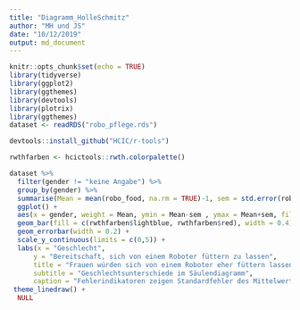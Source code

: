 ```yaml
---
title: "Diagramm_HolleSchmitz"
author: "MH und JS"
date: "10/12/2019"
output: md_document
---
```

```r
knitr::opts_chunk$set(echo = TRUE)
library(tidyverse)
library(ggplot2)
library(ggthemes)
library(devtools)
library(plotrix)
library(ggthemes)
dataset <- readRDS("robo_pflege.rds")

devtools::install_github("HCIC/r-tools")

rwthfarben <- hcictools::rwth.colorpalette()
```

``` r
dataset %>% 
  filter(gender != "keine Angabe") %>%
  group_by(gender) %>%
  summarise(Mean = mean(robo_food, na.rm = TRUE)-1, sem = std.error(robo_food)) %>% 
  ggplot() +
  aes(x = gender, weight = Mean, ymin = Mean-sem , ymax = Mean+sem, fill = gender) +
  geom_bar(fill = c(rwthfarben$lightblue, rwthfarben$red), width = 0.4) +
  geom_errorbar(width = 0.2) +
  scale_y_continuous(limits = c(0,5)) +
  labs(x = "Geschlecht",
      y = "Bereitschaft, sich von einem Roboter füttern zu lassen",
      title = "Frauen würden sich von einem Roboter eher füttern lassen.",
      subtitle = "Geschlechtsunterschiede im Säulendiagramm",
      caption = "Fehlerindikatoren zeigen Standardfehler des Mittelwerts.") +
 theme_linedraw() +
  NULL
```